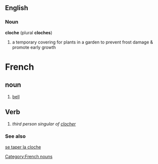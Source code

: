 ==English==
===Noun===
'''cloche''' (plural '''cloches''')
#a temporary covering for plants in a garden to prevent frost damage & promote early growth

=French=
==noun==
# [[bell]]

==Verb==
# ''third person singular of [[clocher]]''

===See also===
[[se taper la cloche]]
[[Category:French nouns]]